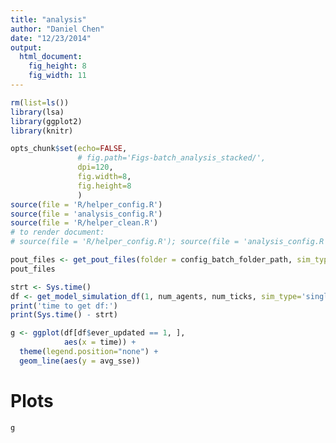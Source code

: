 ```yaml
---
title: "analysis"
author: "Daniel Chen"
date: "12/23/2014"
output:
  html_document:
    fig_height: 8
    fig_width: 11
---
```


```r
rm(list=ls())
library(lsa)
library(ggplot2)
library(knitr)

opts_chunk$set(echo=FALSE,
               # fig.path='Figs-batch_analysis_stacked/',
               dpi=120,
               fig.width=8,
               fig.height=8
               )
source(file = 'R/helper_config.R')
source(file = 'analysis_config.R')
source(file = 'R/helper_clean.R')
# to render document:
# source(file = 'R/helper_config.R'); source(file = 'analysis_config.R'); source(file = 'R/helper_clean.R'); rmarkdown::render('analysis.Rmd', output_file=paste(config_name_batch_simulation_output_folder, 'html', sep = '.'), output_dir='config_simulation_results_folder')

```

```r
pout_files <- get_pout_files(folder = config_batch_folder_path, sim_type = 'single')
pout_files
```

```r
strt <- Sys.time()
df <- get_model_simulation_df(1, num_agents, num_ticks, sim_type='single')
print('time to get df:')
print(Sys.time() - strt)
```

```r
g <- ggplot(df[df$ever_updated == 1, ], 
            aes(x = time)) + 
  theme(legend.position="none") +
  geom_line(aes(y = avg_sse))
```

# Plots
```r
g
```
